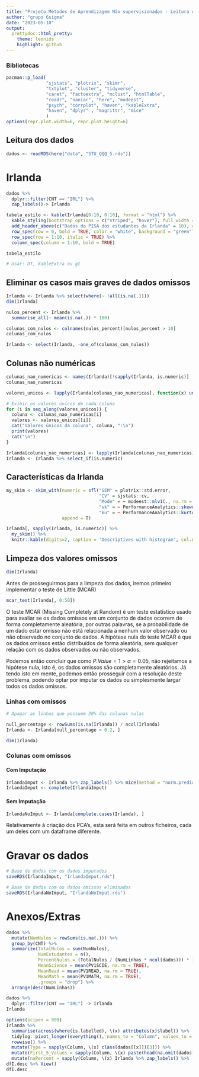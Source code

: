 ```yaml
---
title: "Projeto Métodos de Aprendizagem Não supervisionados - Leitura dos Dados"
author: "grupo 6sigma"
date: "2023-05-10"
output:
  prettydoc::html_pretty:
    theme: leonids
    highlight: github
---
```


### Bibliotecas

```r
pacman::p_load(
               "sjstats", "plotrix", "skimr", 
               "txtplot", "cluster", "tidyverse",
               "caret", "factoextra", "mclust", "htmlTable",
               "readr", "naniar", "here", "modeest",
               "psych", "corrplot", "haven", "kableExtra",
               "haven", "dplyr" , "magrittr", "mice"
               )
options(repr.plot.width=6, repr.plot.height=6)
```

## Leitura dos dados

```r
dados <- readRDS(here("data", "STU_QQQ_5.rds"))
```

# Irlanda

```r
dados %>% 
  dplyr::filter(CNT == "IRL") %>% 
  zap_labels()-> Irlanda

tabela_estilo <- kable(Irlanda[0:10, 0:10], format = "html") %>%
  kable_styling(bootstrap_options = c("striped", "hover"), full_width = FALSE) %>%
  add_header_above(c("Dados do PISA dos estudantes da Irlanda" = 10), color = "black", background = "orange") %>%
  row_spec(row = 0, bold = TRUE, color = "white", background = "green") %>%
  row_spec(row = 1:10, italic = TRUE) %>%
  column_spec(column = 1:10, bold = TRUE)

tabela_estilo

# Usar: DT, kableExtra ou gt
```

## Eliminar os casos mais graves de dados omissos

```r
Irlanda <- Irlanda %>% select(where(~ !all(is.na(.))))
dim(Irlanda)
```

```r
nulos_percent <- Irlanda %>%
  summarise_all(~ mean(is.na(.)) * 100)

colunas_com_nulos <- colnames(nulos_percent)[nulos_percent > 10]
colunas_com_nulos
```

```r
Irlanda <- select(Irlanda, -one_of(colunas_com_nulos))
```

## Colunas não numéricas

```r
colunas_nao_numericas <- names(Irlanda)[!sapply(Irlanda, is.numeric)]
colunas_nao_numericas
```

```r
valores_unicos <- lapply(Irlanda[colunas_nao_numericas], function(x) unname(unique(x)))

# Exibir os valores únicos de cada coluna
for (i in seq_along(valores_unicos)) {
  coluna <- colunas_nao_numericas[i]
  valores <- valores_unicos[[i]]
  cat("Valores únicos da coluna", coluna, ":\n")
  print(valores)
  cat("\n")
}
```

```r
Irlanda[colunas_nao_numericas] <- lapply(Irlanda[colunas_nao_numericas], as.factor)
Irlanda <- Irlanda %>% select_if(is.numeric)
```

## Características da Irlanda

```r
my_skim <- skim_with(numeric = sfl("SEM" = plotrix::std.error,
                                   "CV" = sjstats::cv,
                                   "Mode" = ~ modeest::mlv1(., na.rm = T, method = "mfv"),
                                   "sk" = ~ PerformanceAnalytics::skewness(.,na.rm=T,method = "sample"),
                                   "ku" = ~ PerformanceAnalytics::kurtosis(., na.rm = T, method = "sample_excess")),
                     append = T)

Irlanda[, sapply(Irlanda, is.numeric)] %>%
  my_skim() %>%
  knitr::kable(digits=2, caption = 'Descriptives with histogram', col.names = c("Scale of Measurement","Item","$N_{missing}$","Complete prop.", "$M$","$SD$","$Min$","$P_{25}$", "$Mdn$","$P_{75}$", "$Max$", "Histogram","$SEM$", "$CV$","$Mode$", "$sk$","$ku$"), )
```

## Limpeza dos valores omissos

```r
dim(Irlanda)
```


Antes de prosseguirmos para a limpeza dos dados, iremos primeiro implementar o teste de Little (MCAR)

```r
mcar_test(Irlanda[, 0:50])
```

O teste MCAR (Missing Completely at Random) é um teste estatístico usado para avaliar se os dados omissos em um conjunto de dados ocorrem de forma completamente aleatória, por outras palavras, se a probabilidade de um dado estar omisso não está relacionada a nenhum valor observado ou não observado no conjunto de dados. A hipótese nula do teste MCAR é que os dados omissos estão distribuídos de forma aleatória, sem qualquer relação com os dados observados ou não observados.

Podemos então concluir que como $P.Value = 1 > \alpha = 0.05$, não rejeitamos a hipótese nula, isto é, os dados omissos são completamente aleatórios. Já tendo isto em mente, podemos então prosseguir com a resolução deste problema, podendo optar por imputar os dados ou simplesmente largar todos os dados omissos.

### Linhas com omissos

```r
# Apagar as linhas que possuem 20% das colunas nulas

null_percentage <- rowSums(is.na(Irlanda)) / ncol(Irlanda)
Irlanda <- Irlanda[null_percentage < 0.2, ]
```

```r
dim(Irlanda)
```


### Colunas com omissos
#### Com Imputação

```r
IrlandaImput <- Irlanda %>% zap_labels() %>% mice(method = "norm.predict", m = 1)
IrlandaImput <- complete(IrlandaImput)
```

#### Sem Imputação

```r
IrlandaNoImput <- Irlanda[complete.cases(Irlanda), ]
```

Relativamente à criação dos PCA's, esta será feita em outros ficheiros, cada um deles com um dataframe diferente.

# Gravar os dados

```r
# Base de dados com os dados imputados
saveRDS(IrlandaImput, "IrlandaImput.rds")

# Base de dados com os dados omissos eliminados
saveRDS(IrlandaNoImput, "IrlandaNoImput.rds")
```


# Anexos/Extras

```r
dados %>%
  mutate(NumNulos = rowSums(is.na(.))) %>%
  group_by(CNT) %>%
  summarize(TotalNulos = sum(NumNulos),
            NumEstudantes = n(),
            PercentNulos = (TotalNulos / (NumLinhas * ncol(dados))) * 100,
            MeanScience = mean(PV1SCIE, na.rm = TRUE),
            MeanRead = mean(PV1READ, na.rm = TRUE),
            MeanMath = mean(PV1MATH, na.rm = TRUE),
            .groups = "drop") %>% 
  arrange(desc(NumLinhas))
```

```r
dados %>% 
  dplyr::filter(CNT == "IRL") -> Irlanda
Irlanda

options(scipen = 999)
Irlanda %>%
  summarise(across(where(is.labelled), \(x) attributes(x)$label)) %>% 
  tidylog::pivot_longer(everything(), names_to = "Column", values_to = "Description") %>% 
  rowwise() %>% 
  mutate(Type = sapply(Column, \(x) class(dados[[x]])[3])) %>% 
  mutate(First_5_Values = sapply(Column, \(x) paste(head(na.omit(dados[[x]]), 5) , collapse = ", "))) %>%
  mutate(naPercent = sapply(Column, \(x) Irlanda %>% zap_labels() %>% .[[x]] %>% is.na() %>% mean %>% "*"(100) %>% round(2))) -> dfI.desc
dfI.desc %>% View()
dfI.desc
```

